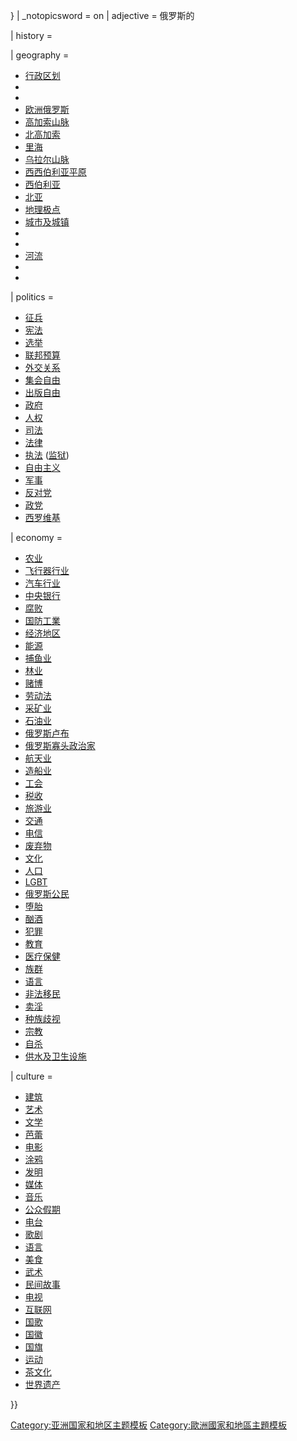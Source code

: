 {{Country topics
| country = {{RUS}}主题
| name =俄罗斯主题
| state = {{{state<includeonly>|{{{1|autocollapse}}}</includeonly>}}}
| _notopicsword = on
| adjective = 俄罗斯的

| history =
 {{Navbox |child |groupstyle=padding-left:0.5em;padding-right:0.5em;font-weight:normal;
  | group1 = {{le|俄罗斯历史时间表|Timeline of Russian history|时间表}}
  | list1 =
* [[原始印欧人]]
* [[斯基泰人]]
* [[東斯拉夫民族]]
* [[羅斯汗國]]
* [[基辅罗斯]]
* [[诺夫哥罗德共和国]]
* [[弗拉基米尔-苏兹达尔大公国]]
* [[莫斯科公国]]
* [[俄罗斯沙皇国]]
* [[俄罗斯帝国]]
* [[俄罗斯苏维埃联邦社会主义共和国]]
* [[苏联]]
* [[俄罗斯联邦历史|俄罗斯联邦]]
  | group2 = 按话题
  | list2 = <!--Alphabetical:-->
* {{link-en|俄罗斯联邦的经济历史|Economic history of the Russian Federation}}
* {{link-en|俄罗斯军事历史|Military history of Russia}}
* {{link-en|俄罗斯邮票及邮政历史|Postage stamps and postal history of Russia}}
 }}

| geography =
* [[俄罗斯行政区划|行政区划]]
* {{le|俄罗斯边界|Borders of Russia|边界}}
* {{le|俄罗斯地质|Geology of Russia|地质}}
* [[欧洲俄罗斯]]
* [[高加索山脉]]
* [[北高加索]]
* [[里海]]
* [[乌拉尔山脉]]
* [[西西伯利亚平原]]
* [[西伯利亚]]
* [[北亚]]
* [[俄罗斯地理极点|地理极点]]
* [[俄罗斯城市列表|城市及城镇]]
* {{le|俄罗斯岛屿列表|List of islands of Russia|岛屿}}
* {{le|俄罗斯湖泊列表|List of lakes in Russia|湖泊}}
* [[俄罗斯河流列表|河流]]
* {{le|俄罗斯火山列表|List of volcanoes in Russia|火山}}
* {{le|俄罗斯气候|Climate of Russia|气候}}

| politics = <!--Alphabetical:-->
* [[俄罗斯征兵|征兵]]
* [[俄罗斯联邦宪法|宪法]]
* [[俄罗斯选举|选举]]
* [[俄罗斯联邦预算|联邦预算]]
* [[俄罗斯外交关系|外交关系]]
* [[俄罗斯集会自由|集会自由]]
* [[俄罗斯联邦出版自由|出版自由]]
* [[俄罗斯联邦政府|政府]]
* [[俄罗斯人权|人权]]
* [[俄罗斯司法|司法]]
* [[俄羅斯法律|法律]]
* [[俄罗斯执法|执法]] ([[俄罗斯监狱|监狱]])
* [[俄罗斯自由主义|自由主义]]
* [[俄罗斯军事|军事]]
* [[俄罗斯反对党|反对党]]
* [[俄羅斯政黨列表|政党]]
* [[西罗维基]]
| economy =
* [[俄罗斯农业|农业]]
* [[俄罗斯飞行器行业|飞行器行业]]
* [[俄罗斯汽车行业|汽车行业]]
* [[俄羅斯中央銀行|中央银行]]
* [[俄罗斯腐败|腐败]]
* [[俄羅斯國防工業|国防工業]]
* [[俄羅斯經濟地區|经济地区]]
* [[俄罗斯能源|能源]] 
* [[俄罗斯捕鱼业|捕鱼业]]
* [[俄罗斯林业|林业]]
* [[俄罗斯赌博|赌博]]
* [[俄罗斯劳动法|劳动法]]
* [[俄罗斯采矿业|采矿业]]
* [[俄罗斯石油业|石油业]]
* [[俄罗斯卢布]]
* [[俄罗斯寡头政治家]]
* [[俄罗斯航天业|航天业]]
* [[俄罗斯造船业|造船业]]
* [[俄罗斯工会列表|工会]]
* [[俄罗斯的税法|税收]]
* [[俄罗斯旅游|旅游业]]
* [[俄罗斯交通|交通]]
* [[俄罗斯电信|电信]]
* [[俄罗斯废弃物管理|废弃物]]
* [[俄罗斯文化|文化]]
* [[俄罗斯人口|人口]]
* [[俄羅斯LGBT權益|LGBT]]
* [[Rossiyane|俄罗斯公民]]
* [[俄罗斯堕胎|堕胎]]
* [[俄罗斯酗酒|酗酒]]
* [[俄罗斯犯罪|犯罪]] 
* [[俄罗斯教育|教育]]
* [[俄罗斯医疗保健|医疗保健]] 
* [[俄羅斯民族|族群]]
* [[俄罗斯语言|语言]]
* [[俄罗斯非法移民|非法移民]]
* [[俄罗斯卖淫|卖淫]]
* [[俄罗斯种族歧视|种族歧视]]
* [[俄羅斯宗教|宗教]]
* [[俄罗斯自杀|自杀]]
* [[俄罗斯供水及卫生设施|供水及卫生设施]]

| culture =
* [[俄罗斯建筑|建筑]]
* [[俄罗斯艺术|艺术]]
* [[俄国文学|文学]]
* [[俄派芭蕾|芭蕾]]
* [[俄羅斯電影|电影]]
* [[俄罗斯涂鸦|涂鸦]]
* [[俄罗斯物质文化|发明]]
* [[俄罗斯媒体|媒体]]
* [[俄罗斯音乐|音乐]] 
* [[俄罗斯公众假期|公众假期]]
* [[俄罗斯广播电台|电台]]
* [[俄罗斯歌剧|歌剧]]
* [[俄语|语言]]
* [[俄罗斯美食|美食]]
* [[俄罗斯武术|武术]]
* [[俄罗斯民间故事|民间故事]]
* [[俄羅斯電視|电视]] 
* [[俄罗斯互联网|互联网]]
* [[俄罗斯国歌|国歌]]
* [[俄罗斯联邦国徽|国徽]]
* [[俄罗斯联邦国旗|国旗]]
* [[俄羅斯體育|运动]]
* [[俄羅斯茶文化|茶文化]]
* [[俄罗斯世界遗产列表|世界遗产]]
}}<noinclude>

{{documentation
 |content =
{{collapsible option |statename=optional}}

== 另见 ==
* {{tl|欧洲主题}}
}}<!--(end documentation)-->

[[分类:俄罗斯模板| ]]
[[Category:亚洲国家和地区主题模板]]
[[Category:歐洲國家和地區主題模板]]
</noinclude>